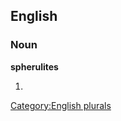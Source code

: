 ==English==

===Noun===
'''spherulites'''

# {{plural of|[[spherulite]]}}

[[Category:English plurals]]